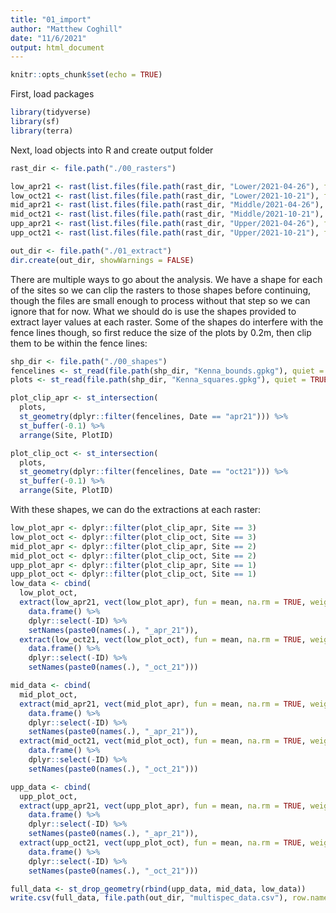 ```yaml
---
title: "01_import"
author: "Matthew Coghill"
date: "11/6/2021"
output: html_document
---
```


```r
knitr::opts_chunk$set(echo = TRUE)
```

First, load packages

```r

library(tidyverse)
library(sf)
library(terra)

```

Next, load objects into R and create output folder

```r

rast_dir <- file.path("./00_rasters")

low_apr21 <- rast(list.files(file.path(rast_dir, "Lower/2021-04-26"), full.names = TRUE))
low_oct21 <- rast(list.files(file.path(rast_dir, "Lower/2021-10-21"), full.names = TRUE))
mid_apr21 <- rast(list.files(file.path(rast_dir, "Middle/2021-04-26"), full.names = TRUE))
mid_oct21 <- rast(list.files(file.path(rast_dir, "Middle/2021-10-21"), full.names = TRUE))
upp_apr21 <- rast(list.files(file.path(rast_dir, "Upper/2021-04-26"), full.names = TRUE))
upp_oct21 <- rast(list.files(file.path(rast_dir, "Upper/2021-10-21"), full.names = TRUE))

out_dir <- file.path("./01_extract")
dir.create(out_dir, showWarnings = FALSE)

```

There are multiple ways to go about the analysis. We have a shape for each of the sites so we can clip the rasters to those shapes before continuing, though the files are small enough to process without that step so we can ignore that for now. What we should do is use the shapes provided to extract layer values at each raster. Some of the shapes do interfere with the fence lines though, so first reduce the size of the plots by 0.2m, then clip them to be within the fence lines:

```r

shp_dir <- file.path("./00_shapes")
fencelines <- st_read(file.path(shp_dir, "Kenna_bounds.gpkg"), quiet = TRUE)
plots <- st_read(file.path(shp_dir, "Kenna_squares.gpkg"), quiet = TRUE)

plot_clip_apr <- st_intersection(
  plots, 
  st_geometry(dplyr::filter(fencelines, Date == "apr21"))) %>% 
  st_buffer(-0.1) %>% 
  arrange(Site, PlotID)

plot_clip_oct <- st_intersection(
  plots, 
  st_geometry(dplyr::filter(fencelines, Date == "oct21"))) %>% 
  st_buffer(-0.1) %>% 
  arrange(Site, PlotID)

```

With these shapes, we can do the extractions at each raster:

```r

low_plot_apr <- dplyr::filter(plot_clip_apr, Site == 3)
low_plot_oct <- dplyr::filter(plot_clip_oct, Site == 3)
mid_plot_apr <- dplyr::filter(plot_clip_apr, Site == 2)
mid_plot_oct <- dplyr::filter(plot_clip_oct, Site == 2)
upp_plot_apr <- dplyr::filter(plot_clip_apr, Site == 1)
upp_plot_oct <- dplyr::filter(plot_clip_oct, Site == 1)
low_data <- cbind(
  low_plot_oct,
  extract(low_apr21, vect(low_plot_apr), fun = mean, na.rm = TRUE, weights = TRUE) %>% 
    data.frame() %>% 
    dplyr::select(-ID) %>% 
    setNames(paste0(names(.), "_apr_21")),
  extract(low_oct21, vect(low_plot_oct), fun = mean, na.rm = TRUE, weights = TRUE) %>% 
    data.frame() %>% 
    dplyr::select(-ID) %>% 
    setNames(paste0(names(.), "_oct_21")))

mid_data <- cbind(
  mid_plot_oct,
  extract(mid_apr21, vect(mid_plot_apr), fun = mean, na.rm = TRUE, weights = TRUE) %>% 
    data.frame() %>% 
    dplyr::select(-ID) %>% 
    setNames(paste0(names(.), "_apr_21")),
  extract(mid_oct21, vect(mid_plot_oct), fun = mean, na.rm = TRUE, weights = TRUE) %>% 
    data.frame() %>% 
    dplyr::select(-ID) %>% 
    setNames(paste0(names(.), "_oct_21")))

upp_data <- cbind(
  upp_plot_oct,
  extract(upp_apr21, vect(upp_plot_apr), fun = mean, na.rm = TRUE, weights = TRUE) %>% 
    data.frame() %>% 
    dplyr::select(-ID) %>% 
    setNames(paste0(names(.), "_apr_21")),
  extract(upp_oct21, vect(upp_plot_oct), fun = mean, na.rm = TRUE, weights = TRUE) %>% 
    data.frame() %>% 
    dplyr::select(-ID) %>% 
    setNames(paste0(names(.), "_oct_21")))

full_data <- st_drop_geometry(rbind(upp_data, mid_data, low_data))
write.csv(full_data, file.path(out_dir, "multispec_data.csv"), row.names = FALSE)

```
